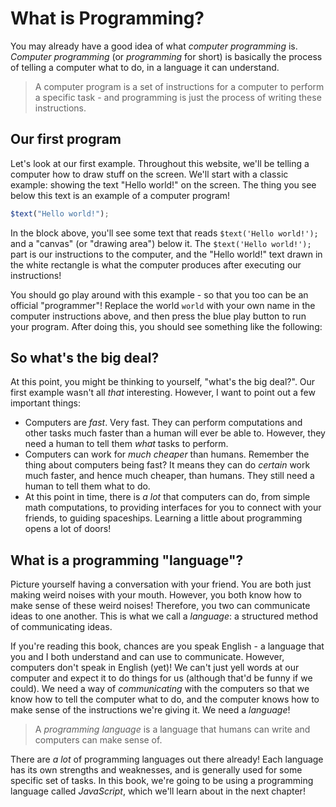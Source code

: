 
# What is Programming?

You may already have a good idea of what _computer programming_ is. _Computer programming_ (or _programming_ for short) is basically the process of telling a computer what to do, in a language it can understand.

> A computer program is a set of instructions for a computer to perform a specific task - and programming is just the process of writing these instructions.

## Our first program

Let's look at our first example. Throughout this website, we'll be telling a computer how to draw stuff on the screen. We'll start with a classic example: showing the text "Hello world!" on the screen. The thing you see below this text is an example of a computer program!

```js live=true
$text("Hello world!");
```

In the block above, you'll see some text that reads `$text('Hello world!');` and a "canvas" (or "drawing area") below it. The `$text('Hello world!');` part is our instructions to the computer, and the "Hello world!" text drawn in the white rectangle is what the computer produces after executing our instructions!

You should go play around with this example - so that you too can be an official "programmer"! Replace the world `world` with your own name in the computer instructions above, and then press the blue play button to run your program. After doing this, you should see something like the following:

<AppImage src={FirstExample} />

## So what's the big deal?

At this point, you might be thinking to yourself, "what's the big deal?". Our first example wasn't all _that_ interesting. However, I want to point out a few important things:

- Computers are _fast_. Very fast. They can perform computations and other tasks much faster than a human will ever be able to. However, they need a human to tell them _what_ tasks to perform.
- Computers can work for _much cheaper_ than humans. Remember the thing about computers being fast? It means they can do _certain_ work much faster, and hence much cheaper, than humans. They still need a human to tell them what to do.
- At this point in time, there is _a lot_ that computers can do, from simple math computations, to providing interfaces for you to connect with your friends, to guiding spaceships. Learning a little about programming opens a lot of doors!

## What is a programming "language"?

Picture yourself having a conversation with your friend. You are both just making weird noises with your mouth. However, you both know how to make sense of these weird noises! Therefore, you two can communicate ideas to one another. This is what we call a _language_: a structured method of communicating ideas.

If you're reading this book, chances are you speak English - a language that you and I both understand and can use to communicate. However, computers don't speak in English (yet)! We can't just yell words at our computer and expect it to do things for us (although that'd be funny if we could). We need a way of _communicating_ with the computers so that we know how to tell the computer what to do, and the computer knows how to make sense of the instructions we're giving it. We need a _language_!

> A _programming language_ is a language that humans can write and computers can make sense of.

There are _a lot_ of programming languages out there already! Each language has its own strengths and weaknesses, and is generally used for some specific set of tasks. In this book, we're going to be using a programming language called _JavaScript_, which we'll learn about in the next chapter!
